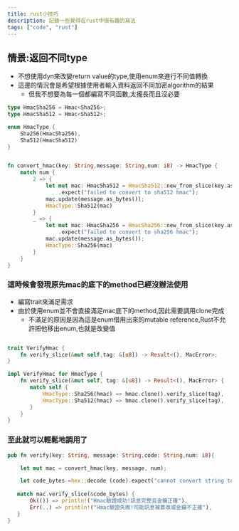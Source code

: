 ```yaml
---
title: rust小技巧 
description: 記錄一些覺得在rust中很有趣的寫法 
tags: ["code", "rust"]
---
```


## 情景:返回不同type
- 不想使用dyn來改變return value的type,使用enum來進行不同值轉換
- 這邊的情況會是希望根據使用者輸入資料返回不同加密algorithm的結果
  - 但我不想要為每一個都編寫不同函數,太攏長而且沒必要
```rust
type HmacSha256 = Hmac<Sha256>;
type HmacSha512 = Hmac<Sha512>;

enum HmacType {
    Sha256(HmacSha256),
    Sha512(HmacSha512)
}


fn convert_hmac(key: String,message: String,num: i8) -> HmacType {
    match num {
        2 => {
            let mut mac: HmacSha512 = HmacSha512::new_from_slice(key.as_bytes())
                .expect("failed to convert to sha512 hmac");
            mac.update(message.as_bytes());
            HmacType::Sha512(mac)
        }
        _ => {
            let mut mac: HmacSha256 = HmacSha256::new_from_slice(key.as_bytes())
                .expect("failed to convert to sha256 hmac");
            mac.update(message.as_bytes());
            HmacType::Sha256(mac)
        }
    }
}

```


### 這時候會發現原先mac的底下的method已經沒辦法使用
- 編寫trait來滿足需求
- 由於使用enum並不會直接滿足mac底下的method,因此需要調用clone完成
  - 不滿足的原因是因為這是enum借用出來的mutable reference,Rust不允許把他移出enum,也就是改變值
```rust

trait VerifyHmac {
    fn verify_slice(&mut self,tag: &[u8]) -> Result<(), MacError>;
}

impl VerifyHmac for HmacType {
    fn verify_slice(&mut self, tag: &[u8]) -> Result<(), MacError> {
       match self {
           HmacType::Sha256(hmac) => hmac.clone().verify_slice(tag),
           HmacType::Sha512(hmac) => hmac.clone().verify_slice(tag),
       }
    }
}

```

### 至此就可以輕鬆地調用了
```rust
pub fn verify(key: String, message: String,code: String,num: i8){

    let mut mac = convert_hmac(key, message, num);

    let code_bytes =hex::decode (code).expect("cannot convert string to hex");
    
   match mac.verify_slice(&code_bytes) {
       Ok(()) => println!("Hmac驗證成功!訊息完整且金鑰正確"),
       Err(..) => println!("Hmac驗證失敗!可能訊息被篡改或金鑰不正確"),
   }
}
```
